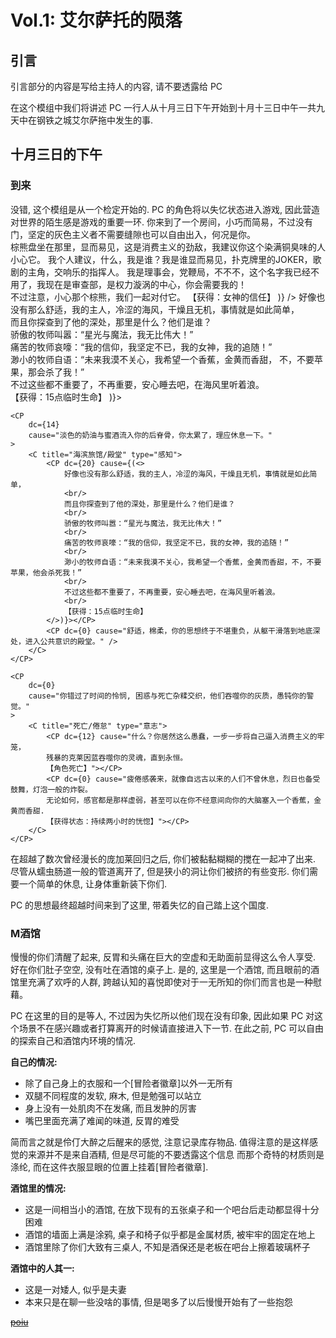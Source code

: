 # Vol.1: 艾尔萨托的陨落

## 引言

<A severity="error"> 引言部分的内容是写给主持人的内容, 请不要透露给 PC </A>

在这个模组中我们将讲述 PC 一行人从十月三日下午开始到十月十三日中午一共九天中在钢铁之城艾尔萨拖中发生的事.

## 十月三日的下午

### 到来<DCP/>

<A severity="info">
    没错, 这个模组是从一个检定开始的. PC 的角色将以失忆状态进入游戏,
    因此营造对世界的陌生感是游戏的重要一环.
</A>

<C title="理事会/奶油与蜜酒/时间的连续性" type="智力">
    <CP
        dc={22}
        cause="你来了，理事。会在等你，你进入了禁区，这里的恩格斯系数太高了，你会不堪贫困。
    文化符号是好的，借贷，消费，在干枯的社会里你应当创造唯一的资源——债权。"
    >
        <D title="你/你们打算离开这里吗?">
            <DP title="不打算离开">
                <C title="灰色主义/蠢货" type="">
                    <CP dc={10} cause="我愚昧无知的主人，我为你的无知可耻，真是自不量力。
                    【受到一点智慧伤害】" />
                    <CP dc={0} cause={(<>
                        你来到了一个房间，小巧而简易，不过没有门，坚定的灰色主义者不需要缝隙也可以自由出入，何况是你。
                        <br/>
                        棕熊盘坐在那里，显而易见，这是消费主义的劲敌，我建议你这个染满铜臭味的人小心它。
                        我个人建议，什么，我是谁？我是谁显而易见，扑克牌里的JOKER，歌剧的主角，交响乐的指挥人。
                        我是理事会，党鞭局，不不不，这个名字我已经不用了，我现在是审查部，是权力漩涡的中心，你会需要我的！
                        <br/>
                        不过注意，小心那个棕熊，我们一起对付它。
                        【获得：女神的信任】
                    </>)} />
                </C>
            </DP>
            <DP title="打算离开/其他" cause="访问许可，淡色的奶油与蜜酒流入你的后脊骨，你太累了，理应休息一下。">
                <C title="海滨旅馆/殿堂" type="感知">
                    <CP dc={20} cause={(<>
                        好像也没有那么舒适，我的主人，冷涩的海风，干燥且无机，事情就是如此简单，
                        <br/>
                        而且你探查到了他的深处，那里是什么？他们是谁？
                        <br/>
                        骄傲的牧师叫嚣：“星光与魔法，我无比伟大！”
                        <br/>
                        痛苦的牧师哀嚎：“我的信仰，我坚定不已，我的女神，我的追随！”
                        <br/>
                        渺小的牧师自语：“未来我漠不关心，我希望一个香蕉，金黄而香甜，
                        不，不要苹果，那会杀了我！”
                        <br/>
                        不过这些都不重要了，不再重要，安心睡去吧，在海风里听着浪。
                        <br/>
                        【获得：15点临时生命】
                    </>)}></CP>
                    <CP dc={0} cause="舒适，棉柔，你的思想终于不堪重负，
                    从躯干滑落到地底深处，进入公共意识的殿堂。" />
                </C>
            </DP>
        </D>
    </CP>

    <CP
        dc={14}
        cause="淡色的奶油与蜜酒流入你的后脊骨，你太累了，理应休息一下。"
    >
        <C title="海滨旅馆/殿堂" type="感知">
            <CP dc={20} cause={(<>
                好像也没有那么舒适，我的主人，冷涩的海风，干燥且无机，事情就是如此简单，
                <br/>
                而且你探查到了他的深处，那里是什么？他们是谁？
                <br/>
                骄傲的牧师叫嚣：“星光与魔法，我无比伟大！”
                <br/>
                痛苦的牧师哀嚎：“我的信仰，我坚定不已，我的女神，我的追随！”
                <br/>
                渺小的牧师自语：“未来我漠不关心，我希望一个香蕉，金黄而香甜，不，不要苹果，他会杀死我！”
                <br/>
                不过这些都不重要了，不再重要，安心睡去吧，在海风里听着浪。
                <br/>
                【获得：15点临时生命】
            </>)}></CP>
            <CP dc={0} cause="舒适，棉柔，你的思想终于不堪重负，从躯干滑落到地底深处，进入公共意识的殿堂。" />
        </C>
    </CP>

    <CP
        dc={0}
        cause="你错过了时间的怜悯, 困惑与死亡杂糅交织，他们吞噬你的灰质，愚钝你的警觉。"
    >
        <C title="死亡/倦怠" type="意志">
            <CP dc={12} cause="什么？你居然这么愚蠢，一步一步将自己逼入消费主义的牢笼，
            残暴的克莱因蓝吞噬你的灵魂，直到永恒。
            【角色死亡】"></CP>
            <CP dc={0} cause="疲倦感袭来，就像自远古以来的人们不曾休息，烈日也备受鼓舞，灯泡一般的炸裂。
            无论如何，感官都是那样虚弱，甚至可以在你不经意间向你的大脑塞入一个香蕉，金黄而香甜.
            【获得状态：持续两小时的恍惚】"></CP>
        </C>
    </CP>

</C>

在超越了数次曾经漫长的庞加莱回归之后, 你们被黏黏糊糊的搅在一起冲了出来.
尽管从蠕虫肠道一般的管道离开了, 但是狭小的洞让你们被挤的有些变形.
你们需要一个简单的休息, 让身体重新装下你们.

<A severity="info">
    PC 的思想最终超越时间来到了这里, 带着失忆的自己踏上这个国度.
</A>

### M酒馆

慢慢的你们清醒了起来, 反胃和头痛在巨大的空虚和无助面前显得这么令人享受.
好在你们肚子空空, 没有吐在酒馆的桌子上.
是的, 这里是一个酒馆, 而且眼前的酒馆里充满了欢呼的人群,
跨越认知的喜悦即使对于一无所知的你们而言也是一种慰藉。

<A severity="warning">
    PC 在这里的目的是等人, 不过因为失忆所以他们现在没有印象, 因此如果 PC
    对这个场景不在感兴趣或者打算离开的时候请直接进入下一节. 在此之前, PC
    可以自由的探索自己和酒馆内环境的情况.
</A>

**自己的情况:**

-   除了自己身上的衣服和一个[冒险者徽章]以外一无所有
-   双腿不同程度的发软, 麻木, 但是勉强可以站立
-   身上没有一处肌肉不在发痛, 而且发肿的厉害
-   嘴巴里面充满了难闻的味道, 反胃的难受

<C title="眼前的忽视" type="察觉">
    <CP dc={12} cause="发现身上穿着材质奇特的衣物, 十分坚韧和轻便, 也很舒服." />
    <CP
        dc={0}
        cause="你已经不能再胁持那些失去控制的神经冲动为你做更多的事了."
    />
</C>

<A severity="info">
    简而言之就是伶仃大醉之后醒来的感觉, 注意记录库存物品.
    值得注意的是这样感觉的来源并不是来自酒精, 但是尽可能的不要透露这个信息
    而那个奇特的材质则是涤纶, 而在这件衣服显眼的位置上挂着[冒险者徽章].
</A>

**酒馆里的情况:**

-   这是一间相当小的酒馆, 在放下现有的五张桌子和一个吧台后走动都显得十分困难
-   酒馆的墙面上满是涂鸦, 桌子和椅子似乎都是金属材质, 被牢牢的固定在地上
-   酒馆里除了你们大致有三桌人, 不知是酒保还是老板在吧台上擦着玻璃杯子

<C title="陌生又熟悉" type="察觉">
    <CP
        dc={17}
        cause="这个酒馆的装修, 布置都和你们的认知相距甚远.
    这个房间密闭的不行, 空气是靠一些奇特的栅格口送风;
    墙面上尽管有涂鸦, 但是那奇特的白色材质不同于你们之前见过的任何墙面;
    木头呢? 那些构成你从前一切安全干和习惯的木头呢;
    以及那些玻璃杯, 再高傲的国王也无法拥有这样透明无暇的玻璃杯;
    在所有这些簇拥下你的潜意识确一口咬定这里是一个酒馆?"
    />
    <CP
        dc={0}
        cause="你已经不能再胁持那些失去控制的神经冲动为你做更多的事了."
    />
</C>

**酒馆中的人其一:**

-   这是一对矮人, 似乎是夫妻
-   本来只是在聊一些没啥的事情, 但是喝多了以后慢慢开始有了一些抱怨

<CQ label="水电公司区域" from="M 酒馆的地上" suggestion={1} />
<S label="M酒馆" />

[poiu](#M酒馆)
